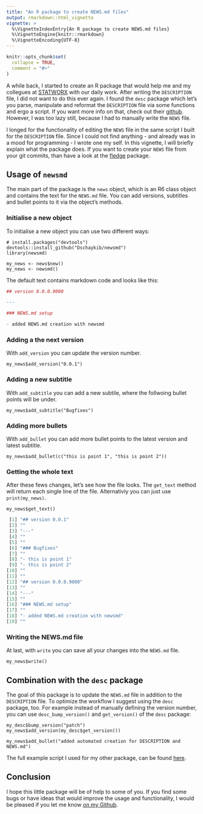 ```yaml
---
title: "An R package to create NEWS.md files"
output: rmarkdown::html_vignette
vignette: >
  %\VignetteIndexEntry{An R package to create NEWS.md files}
  %\VignetteEngine{knitr::rmarkdown}
  %\VignetteEncoding{UTF-8}
---
```


```r
knitr::opts_chunk$set(
  collapse = TRUE,
  comment = "#>"
)
```

A while back, I started to create an R package that would help me and my collegues at [STATWORX](https://www.statworx.com/de/) with our daily work. After writing the `DESCRIPTION` file, I did not want to do this ever again. I found the `desc` package which let's you parse, manipulate and reformat the `DESCRIPTION` file via some functions and ergo a script. If you want more info on that, check out their [github](https://github.com/r-lib/desc). However, I was too lazy still, because I had to manually write the `NEWS` file.

I longed for the functionality of editing the `NEWS` file in the same script I built for the `DESCRIPTION` file. Since I could not find anything - and already was in a mood for programming - I wrote one my self. In this vignette, I will briefly explain what the package does.
If you want to create your `NEWS` file from your git commits, than have a look at the [fledge](https://github.com/krlmlr/fledge) package.


## Usage of `newsmd`

The main part of the package is the `news` object, which is an R6 class object and contains the text for the `NEWS.md` file. You can add versions, subtitles and bullet points to it via the object's methods.

### Initialise a new object

To initialise a new object you can use two different ways:

```
# install.packages("devtools")
devtools::install_github("Dschaykib/newsmd")
library(newsmd)

my_news <- news$new()
my_news <- newsmd()
```

The default text contains markdown code and looks like this:

```R
## version 0.0.0.9000

---

### NEWS.md setup

- added NEWS.md creation with newsmd
```

### Adding a the next version

With `add_version` you can update the version number.

```
my_news$add_version("0.0.1")
```

### Adding a new subtitle

With `add_subtitle` you can add a new subtile, where the follwoing bullet points will be under.

```
my_news$add_subtitle("Bugfixes")
```

### Adding more bullets

With `add_bullet` you can add more bullet points to the latest version and latest subtitle. 

```
my_news$add_bullet(c("this is point 1", "this is point 2"))
```

### Getting the whole text

After these fews changes, let's see how the file looks. The `get_text`  method will return each single line of the file. Alternativly you can just use `print(my_news)`.

```
my_news$get_text()
```

```R
 [1] "## version 0.0.1"                    
 [2] ""                                    
 [3] "---"                                 
 [4] ""                                    
 [5] ""                                    
 [6] "### Bugfixes"                        
 [7] ""                                    
 [8] "- this is point 1"                   
 [9] "- this is point 2"                   
[10] ""                                    
[11] ""                                    
[12] "## version 0.0.0.9000"               
[13] ""                                    
[14] "---"                                 
[15] ""                                    
[16] "### NEWS.md setup"                   
[17] ""                                    
[18] "- added NEWS.md creation with newsmd"
[19] "" 
```

### Writing the NEWS.md file

At last, with `write` you can save all your changes into the `NEWS.md` file.

```
my_news$write()
```



## Combination with the `desc` package

The goal of this package is to update the `NEWS.md` file in addition to the `DESCRIPTION` file. To optimize the workflow I suggest using the `desc` package, too. For example instead of manually defining the version number, you can use `desc_bump_version()` and `get_version()` of the `desc` package:

```
my_desc$bump_version("patch")
my_news$add_version(my_desc$get_version())

my_news$add_bullet("added automated creation for DESCRIPTION and NEWS.md")
```

The full example script I used for my other package, can be found [here](https://github.com/STATWORX/helfRlein/blob/master/misc/update_DESCRIPTION_NEWS.R).

## Conclusion

I hope this little package will be of help to some of you. If you find some bugs or have ideas that would improve the usage and functionality, I would be pleased if you let me know [on my Github](https://github.com/Dschaykib/newsmd/issues).
